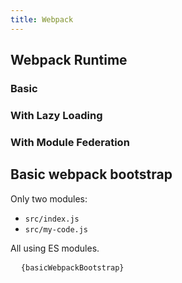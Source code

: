 ```yaml
---
title: Webpack
---
```



## Webpack Runtime

### Basic

### With Lazy Loading

### With Module Federation

<link href="https://www.unpkg.com/prismjs@1.29.0/themes/prism-tomorrow.min.css" rel="stylesheet" />

<style>{`pre[class*=language-] {font-size: 0.875em; max-height: 60vh; overflow-y: auto;}`}</style>

## Basic webpack bootstrap

Only two modules:

- `src/index.js`
- `src/my-code.js`

All using ES modules.

<pre>
  <code class="language-typescript">{basicWebpackBootstrap}</code>
</pre>

<script src="https://www.unpkg.com/prismjs@v1.x/components/prism-core.min.js"></script>

<script src="https://www.unpkg.com/prismjs@v1.x/plugins/autoloader/prism-autoloader.min.js"></script>
